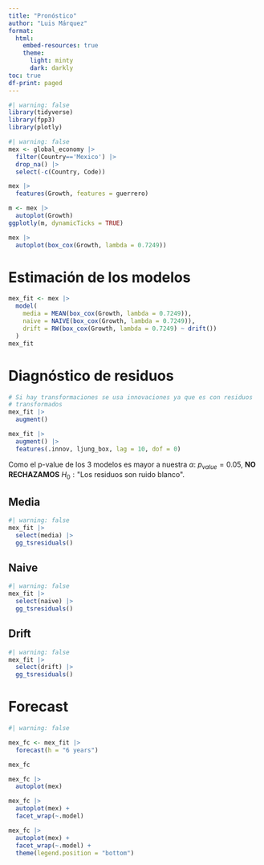 ```yaml
---
title: "Pronóstico"
author: "Luis Márquez"
format:
  html:
    embed-resources: true
    theme:
      light: minty
      dark: darkly
toc: true
df-print: paged
---
```


```r
#| warning: false
library(tidyverse)
library(fpp3)
library(plotly)
```

```r
#| warning: false
mex <- global_economy |> 
  filter(Country=='Mexico') |> 
  drop_na() |> 
  select(-c(Country, Code))

mex |> 
  features(Growth, features = guerrero)

m <- mex |> 
  autoplot(Growth)
ggplotly(m, dynamicTicks = TRUE)

mex |> 
  autoplot(box_cox(Growth, lambda = 0.7249))
```

# Estimación de los modelos

```r
mex_fit <- mex |> 
  model(
    media = MEAN(box_cox(Growth, lambda = 0.7249)),
    naive = NAIVE(box_cox(Growth, lambda = 0.7249)),
    drift = RW(box_cox(Growth, lambda = 0.7249) ~ drift())
  )
mex_fit
```

# Diagnóstico de residuos

```r
# Si hay transformaciones se usa innovaciones ya que es con residuos
# transformados
mex_fit |> 
  augment()

mex_fit |> 
  augment() |> 
  features(.innov, ljung_box, lag = 10, dof = 0)
```

Como el p-value de los 3 modelos es mayor a nuestra $\alpha$: $p_{value} = 0.05$, **NO RECHAZAMOS** $H_0 : \text{"Los residuos son ruido blanco"}$.

## Media

```r
#| warning: false
mex_fit |> 
  select(media) |> 
  gg_tsresiduals()
```

## Naive

```r
#| warning: false
mex_fit |> 
  select(naive) |> 
  gg_tsresiduals()
```

## Drift

```r
#| warning: false
mex_fit |> 
  select(drift) |> 
  gg_tsresiduals()
```

# Forecast

```r
#| warning: false

mex_fc <- mex_fit |> 
  forecast(h = "6 years")

mex_fc

mex_fc |> 
  autoplot(mex)

mex_fc |> 
  autoplot(mex) + 
  facet_wrap(~.model)

mex_fc |> 
  autoplot(mex) + 
  facet_wrap(~.model) + 
  theme(legend.position = "bottom")
```

